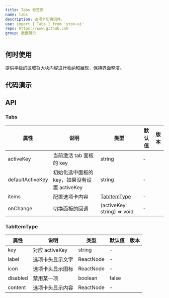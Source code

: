 ```yaml
---
title: Tabs 标签页
name: tabs
description: 选项卡切换组件。
use: import { Tabs } from 'yton-ui'
repo: https://www.github.com
group: 数据展示
---
```


## 何时使用

提供平级的区域将大块内容进行收纳和展现，保持界面整洁。


## 代码演示

<List columns={2}>
  <CodeShow src="../tabs/demo/base.tsx" title="基本用法" desc="简单的使用" />
  <CodeShow src="../tabs/demo/card.tsx" title="卡片tab" desc="通知设置`card`属性，显示为卡片样式" />
  <CodeShow src="../tabs/demo/icon.tsx" title="使用图标" desc="通过设置`icon`属性来添加图标" />
</List>

## API

### Tabs

| 属性 | 说明 | 类型 | 默认值 | 版本 |
| --- | --- | --- | --- | --- |
| activeKey | 当前激活 tab 面板的 key | string | - |  |
| defaultActiveKey | 初始化选中面板的 key，如果没有设置 activeKey | string | - |  |
| items | 配置选项卡内容 | [TabItemType](#TabItemType) | - |  |
| onChange | 切换面板的回调 | (activeKey: string) => void | - |  |

### TabItemType

| 属性 | 说明 | 类型 | 默认值 | 版本 |
| --- | --- | --- | --- | --- |
| key | 对应 activeKey | string | - |  |
| label | 选项卡头显示文字 | ReactNode | - |  |
| icon | 选项卡头显示图标 | ReactNode | - |  |
| disabled | 禁用某一项 | boolean | false |  |
| content | 选项卡头显示内容 | ReactNode | - |  |

